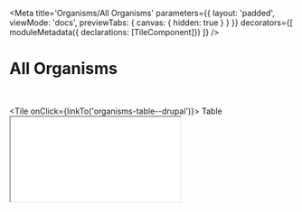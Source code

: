 
<Meta
    title='Organisms/All Organisms'
    parameters={{ 
        layout: 'padded', 
        viewMode: 'docs',
        previewTabs: { canvas: { hidden: true } }
    }}
    decorators={[
        moduleMetadata({ declarations: [TileComponent]})
    ]}
/>

# All Organisms

<br/>

<Stack>

<Tile onClick={linkTo('organisms-table--drupal')}>
    Table
    <iframe title="Default" src="iframe.html?id=components-button--default-story&amp;viewMode=story"></iframe>
</Tile>

</Stack>